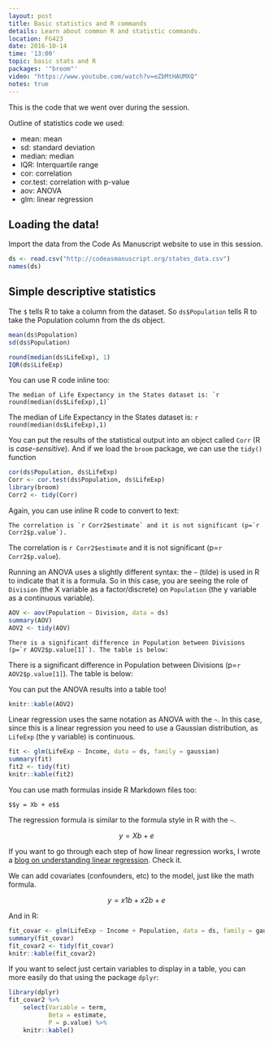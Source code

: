 ```yaml
---
layout: post
title: Basic statistics and R commands
details: Learn about common R and statistic commands.
location: FG423
date: 2016-10-14
time: '13:00'
topic: basic stats and R
packages: '"broom"'
video: "https://www.youtube.com/watch?v=eZbMtHAUMXQ"
notes: true
---
```


This is the code that we went over during the session.

Outline of statistics code we used:

- mean: mean
- sd: standard deviation
- median: median
- IQR: Interquartile range
- cor: correlation
- cor.test: correlation with p-value
- aov: ANOVA
- glm: linear regression

## Loading the data!

Import the data from the Code As Manuscript website to use in this session.

```r
ds <- read.csv("http://codeasmanuscript.org/states_data.csv")
names(ds)
```

## Simple descriptive statistics

The `$` tells R to take a column from the dataset. So `ds$Population` tells R to
take the Population column from the ds object.

```r
mean(ds$Population)
sd(ds$Population)

round(median(ds$LifeExp), 1)
IQR(ds$LifeExp)
```

You can use R code inline too:

    The median of Life Expectancy in the States dataset is: `r round(median(ds$LifeExp),1)`

The median of Life Expectancy in the States dataset is: `r round(median(ds$LifeExp),1)`

You can put the results of the statistical output into an object called `Corr` (R is *case-sensitive*). And if we load the `broom` package, we can use the `tidy()` function 

```r
cor(ds$Population, ds$LifeExp)
Corr <- cor.test(ds$Population, ds$LifeExp)
library(broom)
Corr2 <- tidy(Corr)
```

Again, you can use inline R code to convert to text:

    The correlation is `r Corr2$estimate` and it is not significant (p=`r Corr2$p.value`).

The correlation is `r Corr2$estimate` and it is not significant (p=`r Corr2$p.value`).

Running an ANOVA uses a slightly different syntax: the `~` (tilde) is used in R
to indicate that it is a formula. So in this case, you are seeing the role of
`Division` (the X variable as a factor/discrete) on `Population` (the y variable
as a continuous variable).

```r
AOV <- aov(Population ~ Division, data = ds)
summary(AOV)
AOV2 <- tidy(AOV)
```

    There is a significant difference in Population between Divisions (p=`r AOV2$p.value[1]`). The table is below:

There is a significant difference in Population between Divisions (p=`r AOV2$p.value[1]`). The table is below:

You can put the ANOVA results into a table too!

```r
knitr::kable(AOV2)
```

Linear regression uses the same notation as ANOVA with the `~`. In this case, since this is a linear regression you need to use a Gaussian distribution, as `LifeExp` (the y variable) is continuous.

```r
fit <- glm(LifeExp ~ Income, data = ds, family = gaussian)
summary(fit)
fit2 <- tidy(fit)
knitr::kable(fit2)
```

You can use math formulas inside R Markdown files too:

    $$y = Xb + e$$
    
The regression formula is similar to the formula style in R with the `~`.
    
$$y = Xb + e$$
    
If you want to go through each step of how linear regression works, I wrote a 
[blog on understanding linear regression](http://blog.lukewjohnston.com/variance-linear-regression). Check it.

We can add covariates (confounders, etc) to the model, just like the math formula.

$$y = x1b + x2b + e$$

And in R:

```r
fit_covar <- glm(LifeExp ~ Income + Population, data = ds, family = gaussian)
summary(fit_covar)
fit_covar2 <- tidy(fit_covar)
knitr::kable(fit_covar2)
```

If you want to select just certain variables to display in a table, you can more easily do that using the package `dplyr`:

```r
library(dplyr)
fit_covar2 %>% 
    select(Variable = term, 
           Beta = estimate, 
           P = p.value) %>% 
    knitr::kable()
```

